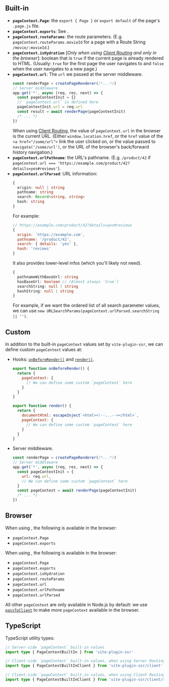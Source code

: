 
## Built-in

 - **`pageContext.Page`**: the `export { Page }` or `export default` of the page's `.page.js` file.
 - **`pageContext.exports`**: See <Link href="/exports" />.
 - **`pageContext.routeParams`**: the route parameters. (E.g. `pageContext.routeParams.movieId` for a page with a Route String `/movie/:movieId`.)
 - **`pageContext.isHydration`** [*Only when using [Client Routing](/useClientRouter) and only in the browser*]: boolean that is `true` if the current page is already rendered to HTML. (Usually: `true` for the first page the user navigates to and `false` when the user navigates to a new page.)
 - **`pageContext.url`**: The `url` we passed at the server middleware.
    ```js
    const renderPage = createPageRenderer(/*...*/)
    // Server middleware
    app.get('*', async (req, res, next) => {
      const pageContextInit = {}
      // `pageContext.url` is defined here
      pageContextInit.url = req.url
      const result = await renderPage(pageContextInit)
      /* ... */
    })
    ```
    When using [Client Routing](/useClientRouter), the value of `pageContext.url` in the browser is the current URL. (Either `window.location.href`, or the `href` value of the `<a href="/some/url">` link the user clicked on, or the value passed to `navigate('/some/url')`, or the URL of the browser's back/forward history navigation.)
 - **`pageContext.urlPathname`**: the URL's pathname. (E.g. `/product/42` if `pageContext.url === 'https://example.com/product/42?details=yes#reviews'`).
 - **`pageContext.urlParsed`**: URL information:
   ```ts
   {
     origin: null | string
     pathname: string
     search: Record<string, string>
     hash: string
   }
   ```
   For example:
   ```js
   // https://example.com/product/42?details=yes#reviews
   {
     origin: 'https://example.com',
     pathname: '/product/42',
     search: { details: 'yes' },
     hash: 'reviews'
   }
   ```
   It also provides lower-level infos (which you'll likely not need).
   ```ts
   {
     pathnameWithBaseUrl: string
     hasBaseUrl: boolean // (Almost always `true`)
     searchString: null | string
     hashString: null | string
   }
   ```
   For example, if we want the ordered list of all search parameter values, we can use `new URLSearchParams(pageContext.urlParsed.searchString || '')`.

## Custom

In addition to the built-in `pageContext` values set by `vite-plugin-ssr`, we can define custom `pageContext` values at:
 - Hooks: [`onBeforeRender()`](/onBeforeRender) and [`render()`](/render).
    ```js
    export function onBeforeRender() {
      return {
        pageContext: {
          // We can define some custom `pageContext` here
        }
      }
    }
    ```
    ```js
    export function render() {
      return {
        documentHtml: escapeInject`<html><!--...--></html>`,
        pageContext: {
          // We can define some custom `pageContext` here
        }
      }
    }
    ```
 - Server middleware.
    ```js
    const renderPage = createPageRenderer(/*...*/)
    // Server middleware
    app.get('*', async (req, res, next) => {
      const pageContextInit = {
        url: req.url,
        // We can define some custom `pageContext` here
      }
      const pageContext = await renderPage(pageContextInit)
      /* ... */
    })
    ```

## Browser


When using <Link href="/server-routing" noBreadcrumb={true} />, the following is available in the browser:
 - `pageContext.Page`
 - `pageContext.exports`

When using <Link href="/client-routing" noBreadcrumb={true} />, the following is available in the browser:
 - `pageContext.Page`
 - `pageContext.exports`
 - `pageContext.isHydration`
 - `pageContext.routeParams`
 - `pageContext.url`
 - `pageContext.urlPathname`
 - `pageContext.urlParsed`

All other `pageContext` are only available in Node.js by default:
we use [`passToClient`](/passToClient) to make more `pageContext` available in the browser.

## TypeScript

TypeScript utility types:

```ts
// Server-side `pageContext` built-in values
import type { PageContextBuiltIn } from 'vite-plugin-ssr'

// Client-side `pageContext` built-in values, when using Server Routing
import type { PageContextBuiltInClient } from 'vite-plugin-ssr/client'

// Client-side `pageContext` built-in values, when using Client Routing
import type { PageContextBuiltInClient } from 'vite-plugin-ssr/client/router'
```
